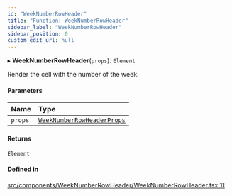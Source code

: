 ```yaml
---
id: "WeekNumberRowHeader"
title: "Function: WeekNumberRowHeader"
sidebar_label: "WeekNumberRowHeader"
sidebar_position: 0
custom_edit_url: null
---
```


▸ **WeekNumberRowHeader**(`props`): `Element`

Render the cell with the number of the week.

#### Parameters

| Name | Type |
| :------ | :------ |
| `props` | [`WeekNumberRowHeaderProps`](/api/interfaces/WeekNumberRowHeaderProps.md) |

#### Returns

`Element`

#### Defined in

[src/components/WeekNumberRowHeader/WeekNumberRowHeader.tsx:11](https://github.com/gpbl/react-day-picker/blob/cd80be68f/src/components/WeekNumberRowHeader/WeekNumberRowHeader.tsx#L11)
